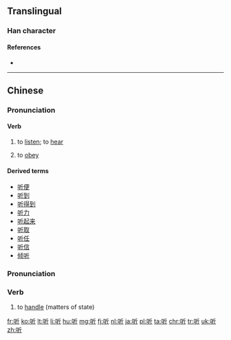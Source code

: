 {{also|聽|聴}}
==Translingual==
{{stroke order|strokes=7}}

===Han character===
{{Han char|rn=30|rad=口|as=04|sn=7|four=6202<sub>1</sub>|canj=口竹一中 (RHML)|ids=⿰[[口]][[斤]]}}

====References====
* {{Han ref|kx=0178.160|dkj=03352|dj=0396.020|hdz=10591.020|uh=542C|ud=21548|bh=A776|bd=42870}}

----

==Chinese==
{{zh-hanzi-box|[[听]]|[[聽]]}}

===Pronunciation===
{{zh-pron
|m=tīng
|c=teng1
|h=pfs=thâng
|mn=thiaⁿ/thèng/theng
|mn_note=thèng, theng are literary (文)
|w=1thin
|ma=y
|cat=v}}

====Verb====
{{zh-verb}}

# {{cx|Beginning Mandarin|lang=zh|sort=ting1}} to [[listen]]; to [[hear]]
#: {{zh-usex|请 仔细 听。 |Please listen carefully|link=y}}
# {{cx|Beginning Mandarin|lang=zh|sort=ting1}} to [[obey]]
#: {{zh-usex|我 劝 他 别 去，他 不 听。 |I advised him bot to go, but he wouldn't listen.|link=y}}

====Derived terms====
{{der-top}}
* [[听便]]
* [[听到]]
* [[听得到]]
* [[听力]]
* [[听起来]]
* [[听取]]
* [[听任]]
* [[听信]]
* [[倾听]]
{{der-bottom}}

===Pronunciation===
{{zh-pron
|m=tìng
|c=ting1
|w=3thin
|cat=v}}

===Verb===
{{zh-verb}}

# {{cx|archaic|lang=zh|sort=ting4}} to [[handle]] (matters of state)
#: {{zh-usex|听{tìng}政|to handle matters of state|link=y|inline=y}}

[[fr:听]]
[[ko:听]]
[[lt:听]]
[[li:听]]
[[hu:听]]
[[mg:听]]
[[fj:听]]
[[nl:听]]
[[ja:听]]
[[pl:听]]
[[ta:听]]
[[chr:听]]
[[tr:听]]
[[uk:听]]
[[zh:听]]